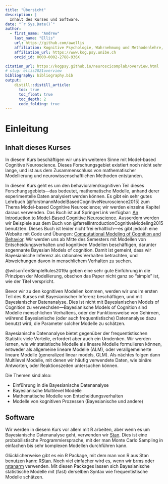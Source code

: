 ```yaml
---
title: "Übersicht"
description: | 
  Inhalt des Kurses und Software.
date: "`r Sys.Date()`"
author:
  - first_name: "Andrew"
    last_name: "Ellis"
    url: https://github.com/awellis
    affiliation: Kognitive Psychologie, Wahrnehmung und Methodenlehre, Universität Bern 
    affiliation_url: https://www.kog.psy.unibe.ch
    orcid_id: 0000-0002-2788-936X

citation_url: https://kogpsy.github.io/neuroscicomplab/overview.html
# slug: ellis2021overview
bibliography: bibliography.bib
output: 
    distill::distill_article:
      toc: true
      toc_float: true
      toc_depth: 2
      code_folding: true
---
```


# Einleitung

## Inhalt dieses Kurses
<!-- `r fontawesome::fa(name = "blender", fill = "steelblue")` -->
In diesem Kurs beschäftigen wir uns im weiteren Sinne mit Model-based Cognitive Neuroscience. Dieses Forschungsgebiet existiert noch nicht sehr lange, und ist aus dem Zusammenschluss von mathematischer Modellierung und neurowissenschaftlichen Methoden entstanden.

In diesem Kurs geht es um den behavioralen/kognitiven Teil dieses Forschungsgebiets---das bedeutet, mathematische Modelle, anhand derer experimentelle Daten analysiert werden können. Es gibt ein sehr gutes Lehrbuch [@forstmannModelBasedCognitiveNeuroscience2015] zum Thema Model-based Cognitive Neuroscience; wir werden einzelne Kapitel daraus verwenden. Das Buch ist auf SpringerLink verfügbar: [An Introduction to Model-Based Cognitive Neuroscience]((https://link.springer.com/book/10.1007%2F978-1-4939-2236-9)). Ausserdem werden wir Beispiele aus dem Buch von @farrellIntroductionCognitiveModeling2015 benutzten. Dieses Buch ist leider nicht frei erhältlich---es gibt jedoch eine Website mit Code und Übungen: [Computational Modeling of Cognition and Behavior](https://psy-farrell.github.io/computational-modelling/). Wir werden uns ab Mitte des Semesters mit Modellen von Entscheidungsverhalten und kognitiven Modellen beschäftigen, darunter sogennante Bayesian Models of cognition. Damit ist gemeint, dass wir Bayesianische Inferenz als rationales Verhalten betrachten, und Abweichungen davon in menschlichem Verhalten zu suchen.

@wilsonTenSimpleRules2019a geben eine sehr gute Einführung in die Prinzipen der Modellierung, obschon das Paper nicht ganz so "simple" ist, wie der Titel verspricht. 

Bevor wir zu den kognitiven Modellen kommen, werden wir uns im ersten Teil des Kurses mit Bayesianischer Inferenz beschäftigen, und mit Bayesianischer Datenanalyse. Dies ist nicht mit Bayesianischen Models of Cognition zu verwechslen---Bayesianische Models of Cognition sind Modelle menschlichen Verhaltens, oder der Funktionsweise von Gehirnen, während Bayesianische (oder auch frequentistische) Datenanalyse dazu benutzt wird, die Parameter solcher Modelle zu schätzen.

Bayesianische Datenanalyse bietet gegenüber der frequentistischen Statistik viele Vorteile, erfordert aber auch ein Umdenken. Wir werden lernen, wie wir statistische Modelle als lineare Modelle formulieren können, entweder als allgemeine lineare Modelle (ALM), oder verallgemeinerte lineare Modelle (generalized linear models, GLM). Als nächtes folgen dann Multilevel Modelle, mit denen wir häufig verwendete Daten, wie binäre Antworten, oder Reaktionszeiten untersuchen können.

Die Themen sind also: 

- Einführung in die Bayesianische Datenanalyse
- Bayesianische Multilevel Modelle
- Mathematische Modelle von Entscheidungsverhalten
- Modelle von kognitiven Prozessen (Bayesianische und andere)

## Software
<!-- `r fontawesome::fa(name = "laptop-code", fill = "steelblue")` -->
Wir werden in diesem Kurs vor allem mit R arbeiten, aber wenn es um Bayesianische Datenanalyse geht, verwenden wir [Stan](https://mc-stan.org/). Dies ist eine probabilistische Programmiersprache, mit der man Monte Carlo Sampling in einfachen bis sehr komplexen Modellen durchführen kann.

Glücklicherweise gibt es ein R Package, mit dem man von R aus Stan benutzen kann: [RStan](https://mc-stan.org/users/interfaces/rstan). Noch viel einfacher wird es, wenn wir [brms](https://github.com/paul-buerkner/brms) oder [rstanarm](https://mc-stan.org/rstanarm/) verwenden. Mit diesen Packages lassen sich Bayesianische statistische Modelle mit (fast) derselben Syntax wie frequentistische Modelle schätzen.


